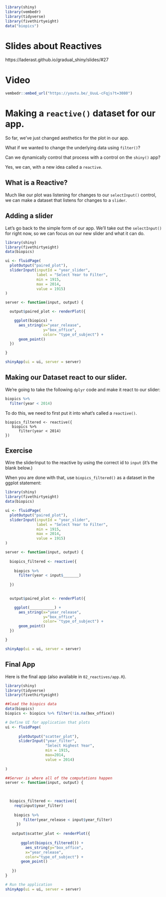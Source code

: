 ```r
library(shiny)
library(vembedr)
library(tidyverse)
library(fivethirtyeight)
data("biopics")
```

# Slides about Reactives

https://laderast.github.io/gradual_shiny/slides/#27


# Video

```r
vembedr::embed_url("https://youtu.be/_UuuL-cFqjs?t=3080")
```


# Making a `reactive()` dataset for our app.

So far, we've just changed aesthetics for the plot in our app.

What if we wanted to change the underlying data using `filter()`? 

Can we dynamically control that process with a control on the `shiny()` app?

Yes, we can, with a new idea called a `reactive`.



## What is a Reactive?

Much like our plot was listening for changes to our `selectInput()` control, we can make a dataset that listens for changes to a `slider`. 




## Adding a slider 

Let's go back to the simple form of our app. We'll take out the `selectInput()` for right now, so we can focus on our new slider and what it can do.

```r
library(shiny)
library(fivethirtyeight)
data(biopics)

ui <- fluidPage(
  plotOutput("paired_plot"),
  sliderInput(inputId = "year_slider",
              label = "Select Year to Filter",
              min = 1915,
              max = 2014,
              value = 1915)
)

server <- function(input, output) {

  output$paired_plot <- renderPlot({

    ggplot(biopics) + 
      aes_string(x="year_release", 
                 y="box_office", 
                 color= "type_of_subject") +
      geom_point()
  })

}

shinyApp(ui = ui, server = server)
```

## Making our Dataset react to our slider.

We're going to take the following `dplyr` code and make it react to our slider:


```r
biopics %>%
  filter(year < 2014)
```

To do this, we need to first put it into what's called a `reactive()`.


```
biopics_filtered <- reactive({
   biopics %>%
      filter(year < 2014)
})

```

## Exercise

Wire the sliderInput to the reactive by using the correct id to `input` (it's the blank below.)

When you are done with that, use `biopics_filtered()` as a dataset in the ggplot statement:

```r
library(shiny)
library(fivethirtyeight)
data(biopics)

ui <- fluidPage(
  plotOutput("paired_plot"),
  sliderInput(inputId = "year_slider",
              label = "Select Year to Filter",
              min = 1915,
              max = 2014,
              value = 1915)
)

server <- function(input, output) {
  
  biopics_filtered <- reactive({
    
    biopics %>%
      filter(year < input$_______)
    
  })
  

  output$paired_plot <- renderPlot({

    ggplot(___________) + 
      aes_string(x="year_release", 
                 y="box_office", 
                 color= "type_of_subject") +
      geom_point()
  })

}

shinyApp(ui = ui, server = server)
```



## Final App

Here is the final app (also available in `02_reactives/app.R`).

```r
library(shiny)
library(tidyverse)
library(fivethirtyeight)

##load the biopics data
data(biopics)
biopics <- biopics %>% filter(!is.na(box_office))

# Define UI for application that plots 
ui <- fluidPage(
   
      plotOutput("scatter_plot"),
      sliderInput("year_filter", 
                  "Select Highest Year",
                  min = 1915,
                  max=2014, 
                  value = 2014)
         
)

##Server is where all of the computations happen
server <- function(input, output) {
  

  
  biopics_filtered <- reactive({
    req(input$year_filter)
    
    biopics %>%
        filter(year_release < input$year_filter)
     })
   
   output$scatter_plot <- renderPlot({
      
       ggplot(biopics_filtered()) +
         aes_string(y="box_office", 
         x="year_release",
         color="type_of_subject") + 
       geom_point()
     
   })
}

# Run the application 
shinyApp(ui = ui, server = server)
```

